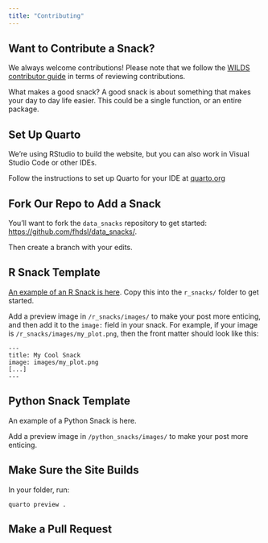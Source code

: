 ```yaml
---
title: "Contributing"
---
```


## Want to Contribute a Snack?

We always welcome contributions! Please note that we follow the [WILDS contributor guide](https://getwilds.org/guide/) in terms of reviewing contributions. 

What makes a good snack? A good snack is about something that makes your day to day life easier. This could be a single function, or an entire package.

## Set Up Quarto

We're using RStudio to build the website, but you can also work in Visual Studio Code or other IDEs.

Follow the instructions to set up Quarto for your IDE at [quarto.org](https://quarto.org)

## Fork Our Repo to Add a Snack

You'll want to fork the `data_snacks` repository to get started: <https://github.com/fhdsl/data_snacks/>.

Then create a branch with your edits.

## R Snack Template

[An example of an R Snack is here](https://github.com/fhdsl/data_snacks/blob/main/snack_template.qmd). Copy this into the `r_snacks/` folder to get started.

Add a preview image in `/r_snacks/images/` to make your post more enticing, and then add it to the `image: ` field in your snack. For example, if your image is `/r_snacks/images/my_plot.png`, then the front matter should look like this:

```
---
title: My Cool Snack
image: images/my_plot.png
[...]
---
```

## Python Snack Template

An example of a Python Snack is here. 

Add a preview image in `/python_snacks/images/` to make your post more enticing.

## Make Sure the Site Builds

In your folder, run:

```
quarto preview . 
```

## Make a Pull Request

